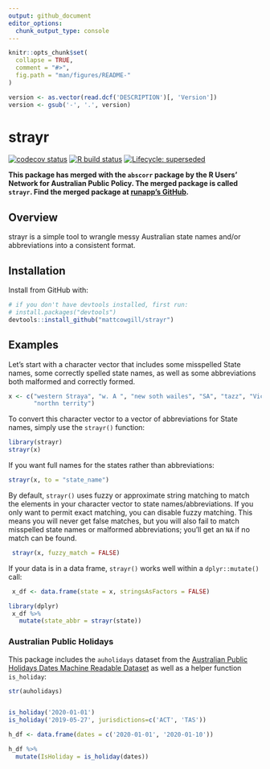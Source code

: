 ```yaml
---
output: github_document
editor_options: 
  chunk_output_type: console
---
```

<!-- README.md is generated from README.Rmd. Please edit that file -->

```r
knitr::opts_chunk$set(
  collapse = TRUE,
  comment = "#>",
  fig.path = "man/figures/README-"
)

version <- as.vector(read.dcf('DESCRIPTION')[, 'Version'])
version <- gsub('-', '.', version)  
```

# strayr
<!-- badges: start -->
[![codecov status](https://img.shields.io/codecov/c/github/mattcowgill/strayr.svg)](https://codecov.io/gh/MattCowgill/strayr)
[![R build status](https://github.com/mattcowgill/strayr/workflows/R-CMD-check/badge.svg)](https://github.com/mattcowgill/strayr/actions)
[![Lifecycle: superseded](https://img.shields.io/badge/lifecycle-superseded-blue.svg)](https://lifecycle.r-lib.org/articles/stages.html#superseded)
<!-- badges: end -->

**This package has merged with the `abscorr` package by the R Users' Network for
Australian Public Policy. The merged package is called `strayr`. Find the merged package at [runapp's GitHub](https://github.com/runapp-aus/strayr).**

## Overview
strayr is a simple tool to wrangle messy Australian state names and/or abbreviations
into a consistent format.

## Installation

Install from GitHub with:
```r
# if you don't have devtools installed, first run:
# install.packages("devtools")
devtools::install_github("mattcowgill/strayr")
```


## Examples

Let's start with a character vector that includes some misspelled State names,
some correctly spelled state names, as well as some abbreviations both malformed
and correctly formed.

```r

x <- c("western Straya", "w. A ", "new soth wailes", "SA", "tazz", "Victoria",
       "northn territy")

```

To convert this character vector to a vector of abbreviations for State names,
simply use the `strayr()` function:

```r
library(strayr)
strayr(x)

```

If you want full names for the states rather than abbreviations:

```r

strayr(x, to = "state_name")

```

By default, `strayr()` uses fuzzy or approximate string matching to match the 
elements in your character vector to state names/abbreviations. If you only want
to permit exact matching, you can disable fuzzy matching. This means you will 
never get false matches, but you will also fail to match misspelled state names 
or malformed abbreviations; you'll get an `NA` if no match can be found.

```r
 strayr(x, fuzzy_match = FALSE)

```

If your data is in a data frame, `strayr()` works well within a `dplyr::mutate()` call:

```r

 x_df <- data.frame(state = x, stringsAsFactors = FALSE)

library(dplyr)
 x_df %>% 
   mutate(state_abbr = strayr(state))
```

### Australian Public Holidays
This package includes the `auholidays` dataset from the [Australian Public Holidays Dates Machine Readable Dataset](https://data.gov.au/data/dataset/australian-holidays-machine-readable-dataset) as well as a helper function `is_holiday`:

```r
str(auholidays)


is_holiday('2020-01-01')
is_holiday('2019-05-27', jurisdictions=c('ACT', 'TAS'))

h_df <- data.frame(dates = c('2020-01-01', '2020-01-10'))

h_df %>%
  mutate(IsHoliday = is_holiday(dates))
```
